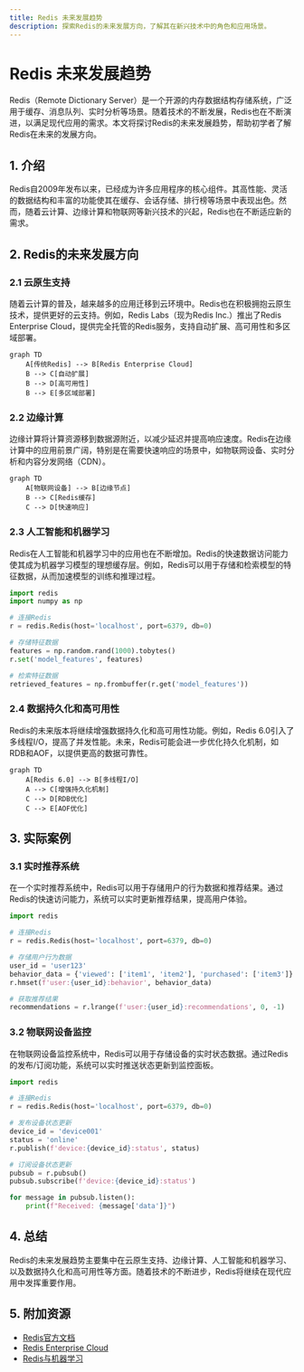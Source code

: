 ```yaml
---
title: Redis 未来发展趋势
description: 探索Redis的未来发展方向，了解其在新兴技术中的角色和应用场景。
---
```


# Redis 未来发展趋势

Redis（Remote Dictionary Server）是一个开源的内存数据结构存储系统，广泛用于缓存、消息队列、实时分析等场景。随着技术的不断发展，Redis也在不断演进，以满足现代应用的需求。本文将探讨Redis的未来发展趋势，帮助初学者了解Redis在未来的发展方向。

## 1. 介绍

Redis自2009年发布以来，已经成为许多应用程序的核心组件。其高性能、灵活的数据结构和丰富的功能使其在缓存、会话存储、排行榜等场景中表现出色。然而，随着云计算、边缘计算和物联网等新兴技术的兴起，Redis也在不断适应新的需求。

## 2. Redis的未来发展方向

### 2.1 云原生支持

随着云计算的普及，越来越多的应用迁移到云环境中。Redis也在积极拥抱云原生技术，提供更好的云支持。例如，Redis Labs（现为Redis Inc.）推出了Redis Enterprise Cloud，提供完全托管的Redis服务，支持自动扩展、高可用性和多区域部署。

```mermaid
graph TD
    A[传统Redis] --> B[Redis Enterprise Cloud]
    B --> C[自动扩展]
    B --> D[高可用性]
    B --> E[多区域部署]
```

### 2.2 边缘计算

边缘计算将计算资源移到数据源附近，以减少延迟并提高响应速度。Redis在边缘计算中的应用前景广阔，特别是在需要快速响应的场景中，如物联网设备、实时分析和内容分发网络（CDN）。

```mermaid
graph TD
    A[物联网设备] --> B[边缘节点]
    B --> C[Redis缓存]
    C --> D[快速响应]
```

### 2.3 人工智能和机器学习

Redis在人工智能和机器学习中的应用也在不断增加。Redis的快速数据访问能力使其成为机器学习模型的理想缓存层。例如，Redis可以用于存储和检索模型的特征数据，从而加速模型的训练和推理过程。

```python
import redis
import numpy as np

# 连接Redis
r = redis.Redis(host='localhost', port=6379, db=0)

# 存储特征数据
features = np.random.rand(1000).tobytes()
r.set('model_features', features)

# 检索特征数据
retrieved_features = np.frombuffer(r.get('model_features'))
```

### 2.4 数据持久化和高可用性

Redis的未来版本将继续增强数据持久化和高可用性功能。例如，Redis 6.0引入了多线程I/O，提高了并发性能。未来，Redis可能会进一步优化持久化机制，如RDB和AOF，以提供更高的数据可靠性。

```mermaid
graph TD
    A[Redis 6.0] --> B[多线程I/O]
    A --> C[增强持久化机制]
    C --> D[RDB优化]
    C --> E[AOF优化]
```

## 3. 实际案例

### 3.1 实时推荐系统

在一个实时推荐系统中，Redis可以用于存储用户的行为数据和推荐结果。通过Redis的快速访问能力，系统可以实时更新推荐结果，提高用户体验。

```python
import redis

# 连接Redis
r = redis.Redis(host='localhost', port=6379, db=0)

# 存储用户行为数据
user_id = 'user123'
behavior_data = {'viewed': ['item1', 'item2'], 'purchased': ['item3']}
r.hmset(f'user:{user_id}:behavior', behavior_data)

# 获取推荐结果
recommendations = r.lrange(f'user:{user_id}:recommendations', 0, -1)
```

### 3.2 物联网设备监控

在物联网设备监控系统中，Redis可以用于存储设备的实时状态数据。通过Redis的发布/订阅功能，系统可以实时推送状态更新到监控面板。

```python
import redis

# 连接Redis
r = redis.Redis(host='localhost', port=6379, db=0)

# 发布设备状态更新
device_id = 'device001'
status = 'online'
r.publish(f'device:{device_id}:status', status)

# 订阅设备状态更新
pubsub = r.pubsub()
pubsub.subscribe(f'device:{device_id}:status')

for message in pubsub.listen():
    print(f"Received: {message['data']}")
```

## 4. 总结

Redis的未来发展趋势主要集中在云原生支持、边缘计算、人工智能和机器学习、以及数据持久化和高可用性等方面。随着技术的不断进步，Redis将继续在现代应用中发挥重要作用。

## 5. 附加资源

- [Redis官方文档](https://redis.io/documentation)
- [Redis Enterprise Cloud](https://redis.com/redis-enterprise-cloud/)
- [Redis与机器学习](https://redis.com/solutions/use-cases/machine-learning/)
